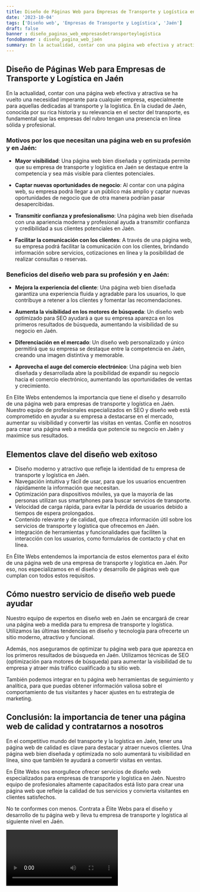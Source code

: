 ```yaml
---
title: Diseño de Páginas Web para Empresas de Transporte y Logística en Jaén
date: '2023-10-04'
tags: ['Diseño web', 'Empresas de Transporte y Logística', 'Jaén']
draft: false
banner : diseño_paginas_web_empresasdetransporteylogística
fondoBanner : diseño_pagina_web_jaén
summary: En la actualidad, contar con una página web efectiva y atractiva se ha vuelto una necesidad imperante para cualquier empresa, especialmente para aquellas dedicadas al transporte y la logística. En la ciudad de Jaén, conocida por su rica historia y su relevancia en el sector del transporte, es fundamental que las empresas del rubro tengan una presencia en línea sólida y profesional. 
---
```


## Diseño de Páginas Web para Empresas de Transporte y Logística en Jaén

En la actualidad, contar con una página web efectiva y atractiva se ha vuelto una necesidad imperante para cualquier empresa, especialmente para aquellas dedicadas al transporte y la logística. En la ciudad de Jaén, conocida por su rica historia y su relevancia en el sector del transporte, es fundamental que las empresas del rubro tengan una presencia en línea sólida y profesional. 

### Motivos por los que necesitan una página web en su profesión y en Jaén:

- **Mayor visibilidad**: Una página web bien diseñada y optimizada permite que su empresa de transporte y logística en Jaén se destaque entre la competencia y sea más visible para clientes potenciales.

- **Captar nuevas oportunidades de negocio**: Al contar con una página web, su empresa podrá llegar a un público más amplio y captar nuevas oportunidades de negocio que de otra manera podrían pasar desapercibidas.

- **Transmitir confianza y profesionalismo**: Una página web bien diseñada con una apariencia moderna y profesional ayuda a transmitir confianza y credibilidad a sus clientes potenciales en Jaén.

- **Facilitar la comunicación con los clientes**: A través de una página web, su empresa podrá facilitar la comunicación con los clientes, brindando información sobre servicios, cotizaciones en línea y la posibilidad de realizar consultas o reservas.

### Beneficios del diseño web para su profesión y en Jaén:

- **Mejora la experiencia del cliente**: Una página web bien diseñada garantiza una experiencia fluida y agradable para los usuarios, lo que contribuye a retener a los clientes y fomentar las recomendaciones.

- **Aumenta la visibilidad en los motores de búsqueda**: Un diseño web optimizado para SEO ayudará a que su empresa aparezca en los primeros resultados de búsqueda, aumentando la visibilidad de su negocio en Jaén.

- **Diferenciación en el mercado**: Un diseño web personalizado y único permitirá que su empresa se destaque entre la competencia en Jaén, creando una imagen distintiva y memorable.

- **Aprovecha el auge del comercio electrónico**: Una página web bien diseñada y desarrollada abre la posibilidad de expandir su negocio hacia el comercio electrónico, aumentando las oportunidades de ventas y crecimiento.

En Elite Webs entendemos la importancia que tiene el diseño y desarrollo de una página web para empresas de transporte y logística en Jaén. Nuestro equipo de profesionales especializados en SEO y diseño web está comprometido en ayudar a su empresa a destacarse en el mercado, aumentar su visibilidad y convertir las visitas en ventas. Confíe en nosotros para crear una página web a medida que potencie su negocio en Jaén y maximice sus resultados.

<GifSeo />

<Cta />

## Elementos clave del diseño web exitoso

- Diseño moderno y atractivo que refleje la identidad de tu empresa de transporte y logística en Jaén.
- Navegación intuitiva y fácil de usar, para que los usuarios encuentren rápidamente la información que necesitan.
- Optimización para dispositivos móviles, ya que la mayoría de las personas utilizan sus smartphones para buscar servicios de transporte.
- Velocidad de carga rápida, para evitar la pérdida de usuarios debido a tiempos de espera prolongados.
- Contenido relevante y de calidad, que ofrezca información útil sobre los servicios de transporte y logística que ofrecemos en Jaén.
- Integración de herramientas y funcionalidades que faciliten la interacción con los usuarios, como formularios de contacto y chat en línea.

En Élite Webs entendemos la importancia de estos elementos para el éxito de una página web de una empresa de transporte y logística en Jaén. Por eso, nos especializamos en el diseño y desarrollo de páginas web que cumplan con todos estos requisitos.

## Cómo nuestro servicio de diseño web puede ayudar

Nuestro equipo de expertos en diseño web en Jaén se encargará de crear una página web a medida para tu empresa de transporte y logística. Utilizamos las últimas tendencias en diseño y tecnología para ofrecerte un sitio moderno, atractivo y funcional.

Además, nos aseguramos de optimizar tu página web para que aparezca en los primeros resultados de búsqueda en Jaén. Utilizamos técnicas de SEO (optimización para motores de búsqueda) para aumentar la visibilidad de tu empresa y atraer más tráfico cualificado a tu sitio web.

También podemos integrar en tu página web herramientas de seguimiento y analítica, para que puedas obtener información valiosa sobre el comportamiento de tus visitantes y hacer ajustes en tu estrategia de marketing.

## Conclusión: la importancia de tener una página web de calidad y contratarnos a nosotros

En el competitivo mundo del transporte y la logística en Jaén, tener una página web de calidad es clave para destacar y atraer nuevos clientes. Una página web bien diseñada y optimizada no solo aumentará tu visibilidad en línea, sino que también te ayudará a convertir visitas en ventas.

En Élite Webs nos enorgullece ofrecer servicios de diseño web especializados para empresas de transporte y logística en Jaén. Nuestro equipo de profesionales altamente capacitados está listo para crear una página web que refleje la calidad de tus servicios y convierta visitantes en clientes satisfechos.

No te conformes con menos. Contrata a Élite Webs para el diseño y desarrollo de tu página web y lleva tu empresa de transporte y logística al siguiente nivel en Jaén.

<Video />

<CtaBot job='Empresas de Transporte y Logística' city='Jaén'/>

<Gmaps query='Jaén+españa+maps' />